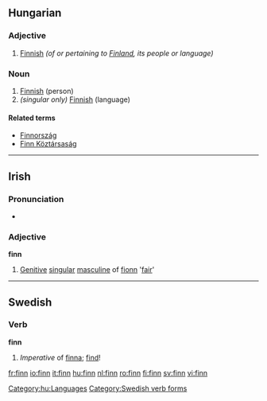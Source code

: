 {{see|Finn}}

==Hungarian==

===Adjective===
{{hu-adj|-}}

# [[Finnish]] ''(of or pertaining to [[Finland]], its people or language)''

===Noun===
{{hu-noun|ek}}

# [[Finnish]] (person)
# ''(singular only)'' [[Finnish]] (language)

====Related terms====
* [[Finnország]]
* [[Finn Köztársaság]]

[[Category:hu:Languages]]

----

==Irish==

===Pronunciation===
*{{IPA|[fʲiːɲ]}}

===Adjective===
'''finn'''

# [[Genitive]] [[singular]] [[masculine]] of [[fionn]] '[[fair]]'

----

==Swedish==

===Verb===
'''finn'''

# ''Imperative'' of [[finna]]; [[find]]!

[[Category:Swedish verb forms]]

[[fr:finn]]
[[io:finn]]
[[it:finn]]
[[hu:finn]]
[[nl:finn]]
[[ro:finn]]
[[fi:finn]]
[[sv:finn]]
[[vi:finn]]